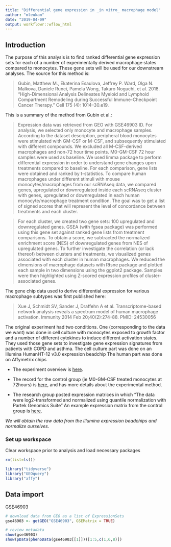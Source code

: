 ```yaml
---
title: "Differential gene expression in _in vitro_ macrophage model"
author: "mleukam"
date: "2019-04-09"
output: workflowr::wflow_html
---
```


## Introduction

The purpose of this analysis is to find ranked differential gene expression sets for each of a number of experimentally derived macrophage states compared to monocytes. These gene sets will be used for our downstream analyses. The source for this method is:


> Gubin, Matthew M., Ekaterina Esaulova, Jeffrey P. Ward, Olga N. Malkova, Daniele Runci, Pamela Wong, Takuro Noguchi, et al. 2018. “High-Dimensional Analysis Delineates Myeloid and Lymphoid Compartment Remodeling during Successful Immune-Checkpoint Cancer Therapy.” Cell 175 (4): 1014–30.e19. 

This is a summary of the method from Gubin et al.:

> Expression data was retrieved from GEO with GSE46903 ID. For analysis, we selected only monocyte and macrophage samples. According to the dataset description, peripheral blood monocytes were stimulated with GM-CSF or M-CSF, and subsequently stimulated with different compounds. We excluded all M-CSF-derived macrophages and non-72 hour time points. M0-GM-CSF 72 hour samples were used as baseline. We used limma package to perform differential expression in order to understand gene changes upon treatments compared to baseline. For each comparison, gene lists were obtained and ranked by t-statistics. To compare human macrophages under different stimuli with mouse monocytes/macrophages from our scRNAseq data, we compared genes, upregulated or downregulated inside each scRNAseq cluster with genes, upregulated or downregulated in each human monocyte/macrophage treatment condition. The goal was to get a list of signed scores that will represent the level of concordance between treatments and each cluster.

> For each cluster, we created two gene sets: 100 upregulated and downregulated genes. GSEA (with fgsea package) was performed using this gene set against ranked gene lists from treatment comparisons. To obtain a score, we subtracted the normalized enrichment score (NES) of downregulated genes from NES of upregulated genes. To further investigate the correlation (or lack thereof) between clusters and treatments, we visualized genes associated with each cluster in human macrophages. We reduced the dimensions of macrophage datasets with Rtsne package and plotted each sample in two dimensions using the ggplot2 package. Samples were then highlighted using Z-scored expression profiles of cluster-associated genes.

The gene chip data used to derive differential expression for various macrophage subtypes was first published here:

> Xue J, Schmidt SV, Sander J, Draffehn A et al. Transcriptome-based network analysis reveals a spectrum model of human macrophage activation. Immunity 2014 Feb 20;40(2):274-88. PMID: 24530056

The original experiment had two conditions. One (corresponding to the data we want) was done in cell culture with monocytes exposed to growth factor and a number of different cytokines to induce different activation states. They used those gene sets to investigate gene expression signatures from patients with COPD and asthma. The cell culture part was done on an Illumina HumanHT-12 v3.0 expression beadchip
The human part was done on Affymetrix chips

* The experiment overview is [here](https://www.ncbi.nlm.nih.gov/geo/query/acc.cgi?acc=GSE46903).

* The record for the control group (ie M0-GM-CSF treated monocytes at 72hours) is [here](https://www.ncbi.nlm.nih.gov/geo/query/acc.cgi?acc=GSM1140443), and has more details about the experimental method.

* The research group posted expression matrices in which “The data were log2-transformed and normalized using quantile normalization with Partek Genomics Suite” An example expression matrix from the control group is [here](https://www.ncbi.nlm.nih.gov/geo/query/acc.cgi?view=data&acc=GSM1140443&id=38019&db=GeoDb_blob97).

_We will obtain the raw data from the Illumina expression beadchips and normalize ourselves._

### Set up workspace
Clear workspace prior to analysis and load necessary packages
```r
rm(list=ls())
```

```r
library("tidyverse")
library("GEOquery")
library("affy")
```

## Data import

GSE46903

```r
# download data from GEO as a list of ExpressionSets
gse46903 <- getGEO("GSE46903", GSEMatrix = TRUE)

# review metadata
show(gse46903)
show(pData(phenoData(gse46903[[1]]))[1:5,c(1,6,8)])
```

